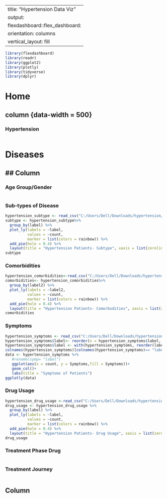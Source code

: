 
---
title: "Hypertension Data Viz"
output: 
  flexdashboard::flex_dashboard:
    orientation: columns
    vertical_layout: fill
---

```{r setup, include=FALSE}
library(flexdashboard)
library(readr)
library(ggplot2)
library(plotly)
library(tidyverse)
library(dplyr)
```
# Home
## column {data-width = 500}


### Hypertension
```{r}

```




# Diseases
## Column {data-width=3000, .tabset}
-----------------------------------------------------------------------


### Age Group/Gender

```{r}

```
### Sub-types of Disease

```{r}
hypertension_subtype <- read_csv("C:/Users/Dell/Downloads/hypertension/hypertension_subtype.csv")
subtype <- hypertension_subtype%>% 
  group_by(label) %>% 
  plot_ly(labels = ~label,
          values = ~count,
          marker = list(colors = rainbow)) %>% 
  add_pie(hole = 0.4) %>% 
  layout(title = "Hypertension Patients- Subtype", xaxis = list(zeroline = F,showline = F, showticklabels = F,showgrid = F),yaxis = list(zeroline = F,showline = F, showticklabels = F,showgrid = F))
subtype
```
### Comorbidities

```{r}
hypertension_comorbidities<-read_csv("C:/Users/Dell/Downloads/hypertension/hypertension_comorbidities.csv")
comorbidities<- hypertension_comorbidities%>% 
  group_by(label2) %>% 
  plot_ly(labels = ~label2,
          values = ~count,
          marker = list(colors = rainbow)) %>% 
  add_pie(hole = 0.4) %>% 
  layout(title = "Hypertension Patients- Comorbodities", xaxis = list(zeroline = F,showline = F, showticklabels = F,showgrid = F),yaxis = list(zeroline = F,showline = F, showticklabels = F,showgrid = F))
comorbidities
```
### Symptoms 

```{r}
hypertension_symptoms <- read_csv("C:/Users/Dell/Downloads/hypertension/hypertension_symptoms.csv")
hypertension_symptoms$label<- reorder(x = hypertension_symptoms$label, X= hypertension_symptoms$count)
hypertension_symptoms$label <- with(hypertension_symptoms, reorder(label, count))
colnames(hypertension_symptoms)[colnames(hypertension_symptoms)== "label"] <- "Symptoms"
data <- hypertension_symptoms %>% 
   #rename(symp= "label")
   ggplot(aes(x = count, y = Symptoms,fill = Symptoms))+
   geom_col()+
   labs(title = "Symptoms of Patients")
ggplotly(data)
```
### Drug Usage

```{r}
hypertension_drug_usage <-read_csv("C:/Users/Dell/Downloads/hypertension/hypertension_drug_usage.csv")
drug_usage <- hypertension_drug_usage %>% 
  group_by(label) %>% 
  plot_ly(labels = ~label,
          values = ~count,
          marker = list(colors = rainbow)) %>% 
  add_pie(hole = 0.4) %>% 
  layout(title = "Hypertension Patients- Drug Usage", xaxis = list(zeroline = F,showline = F, showticklabels = F,showgrid = F),yaxis = list(zeroline = F,showline = F, showticklabels = F,showgrid = F))
drug_usage
```
### Treatment Phase Drug

```{r}

```
### Treatment Journey

```{r}

```





Column {data-width=350}
-----------------------------------------------------------------------






